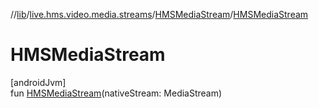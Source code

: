 //[lib](../../../index)/[live.hms.video.media.streams](../index)/[HMSMediaStream](index)/[HMSMediaStream](-h-m-s-media-stream)

# HMSMediaStream

[androidJvm]\
fun [HMSMediaStream](-h-m-s-media-stream)(nativeStream: MediaStream)
